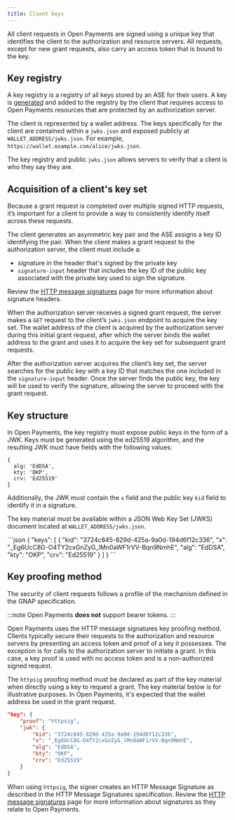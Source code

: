 ```yaml
---
title: Client keys
---
```



All client requests in Open Payments are signed using a unique key that identifies the client to the authorization and resource servers. All requests, except for new grant requests, also carry an access token that is bound to the key.

## Key registry

A key registry is a registry of all keys stored by an ASE for their users. A key is [generated](#key-structure) and added to the registry by the client that requires access to Open Payments resources that are protected by an authorization server.

The client is represented by a wallet address. The keys specifically for the client are contained within a `jwks.json` and exposed publicly at `WALLET_ADDRESS/jwks.json`. For example, `https://wallet.example.com/alice/jwks.json`.

The key registry and public `jwks.json` allows servers to verify that a client is who they say they are.

## Acquisition of a client's key set

Because a grant request is completed over multiple signed HTTP requests, it’s important for a client to provide a way to consistently identify itself across these requests.

The client generates an asymmetric key pair and the ASE assigns a key ID identifying the pair. When the client makes a grant request to the authorization server, the client must include a:

- signature in the header that's signed by the private key
- `signature-input` header that includes the key ID of the public key associated with the private key used to sign the signature.

Review the [HTTP message signatures](/introduction/http-signatures) page for more information about signature headers.

When the authorization server receives a signed grant request, the server makes a `GET` request to the client’s `jwks.json` endpoint to acquire the key set. The wallet address of the client is acquired by the authorization server during this initial grant request, after which the server binds the wallet address to the grant and uses it to acquire the key set for subsequent grant requests.

After the authorization server acquires the client’s key set, the server searches for the public key with a key ID that matches the one included in the `signature-input` header. Once the server finds the public key, the key will be used to verify the signature, allowing the server to proceed with the grant request.

## Key structure

In Open Payments, the key registry must expose public keys in the form of a JWK. Keys must be generated using the <LinkOut href='https://datatracker.ietf.org/doc/html/rfc8032'>ed25519 algorithm</LinkOut>, and the resulting JWK must have fields with the following values:

```
{
  alg: 'EdDSA',
  kty: 'OKP',
  crv: 'Ed25519'
}
```

Additionally, the JWK must contain the `x` field and the public key `kid` field to identify it in a signature.

The key material must be available within a JSON Web Key Set (JWKS) document located at `WALLET_ADDRESS/jwks.json`.

<CodeBlock title="Example: https://wallet.example.com/alice/jwks.json">
```json
{
  "keys": [
    {
      "kid": "3724c845-829d-425a-9a0d-194d6f12c336",
      "x": "_Eg6UcC8G-O4TY2cxGnZyG_lMn0aWF1rVV-Bqn9NmhE",
      "alg": "EdDSA",
      "kty": "OKP",
      "crv": "Ed25519"
    }
  ]
}
```
</CodeBlock>

## Key proofing method

The security of client requests follows a profile of the mechanism defined in the <LinkOut href='https://datatracker.ietf.org/doc/html/draft-ietf-gnap-core-protocol#name-securing-requests-from-the-'>GNAP specification</LinkOut>.

:::note
Open Payments **does not** support bearer tokens.
:::

Open Payments uses the <LinkOut href='https://datatracker.ietf.org/doc/html/draft-ietf-gnap-core-protocol#name-http-message-signatures'>HTTP message signatures</LinkOut> key proofing method. Clients typically secure their requests to the authorization and resource servers by presenting an access token and proof of a key it possesses. The exception is for calls to the authorization server to initiate a grant. In this case, a key proof is used with no access token and is a non-authorized signed request.

The `httpsig` proofing method must be declared as part of the key material when directly using a key to request a grant. The key material below is for illustrative purposes. In Open Payments, it's expected that the wallet address be used in the grant request.

```json
"key": {
    "proof": "httpsig",
    "jwk": {
        "kid": "3724c845-829d-425a-9a0d-194d6f12c336",
        "x": "_Eg6UcC8G-O4TY2cxGnZyG_lMn0aWF1rVV-Bqn9NmhE",
        "alg": "EdDSA",
        "kty": "OKP",
        "crv": "Ed25519"
    }
}
```

When using `httpsig`, the signer creates an HTTP Message Signature as described in the <LinkOut href='https://datatracker.ietf.org/doc/html/draft-ietf-httpbis-message-signatures'>HTTP Message Signatures specification</LinkOut>. Review the [HTTP message signatures](/introduction/http-signatures) page for more information about signatures as they relate to Open Payments.
